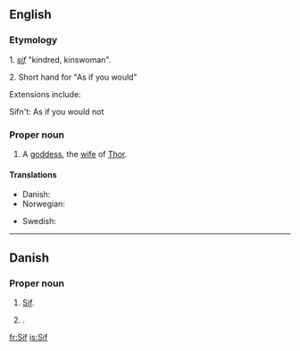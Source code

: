 ==English==

===Etymology===
1.{{ON.}} ''[[sif]]'' "kindred, kinswoman".

2. Short hand for "As if you would"

Extensions include: 

Sifn't: As if you would not

===Proper noun===
{{en-proper noun}}

# {{norse mythology}} A [[goddess]], the [[wife]] of  [[Thor]].

====Translations====
{{trans-top|wife of Thor}}
* Danish: {{t-|da|Sif}}
* Norwegian: {{t-|no|Siv}}
{{trans-mid}}
* Swedish: {{t-|sv|Siv}}
{{trans-bottom}}

----

==Danish==

===Proper noun===
{{infl|da|proper noun}}

# {{norse mythology|lang=da}} [[#English|Sif]].
# {{given name|female|lang=da}}.

[[fr:Sif]]
[[is:Sif]]